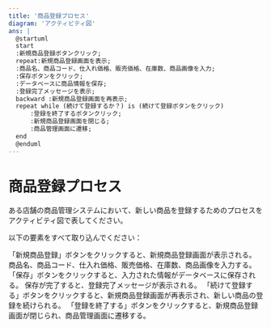 ```yaml
---
title: '商品登録プロセス'
diagram: 'アクティビティ図'
ans: |
  @startuml
  start
  :新規商品登録ボタンクリック;
  repeat:新規商品登録画面を表示;
  :商品名、商品コード、仕入れ価格、販売価格、在庫数、商品画像を入力;
  :保存ボタンをクリック;
  :データベースに商品情報を保存;
  :登録完了メッセージを表示;
  backward :新規商品登録画面を再表示;
  repeat while (続けて登録するか？) is (続けて登録ボタンをクリック)
      :登録を終了するボタンクリック;
      :新規商品登録画面を閉じる;
      :商品管理画面に遷移;
  end
  @enduml
---
```


# 商品登録プロセス

ある店舗の商品管理システムにおいて、新しい商品を登録するためのプロセスをアクティビティ図で表してください。

以下の要素をすべて取り込んでください：

「新規商品登録」ボタンをクリックすると、新規商品登録画面が表示される。
商品名、商品コード、仕入れ価格、販売価格、在庫数、商品画像を入力する。
「保存」ボタンをクリックすると、入力された情報がデータベースに保存される。
保存が完了すると、登録完了メッセージが表示される。
「続けて登録する」ボタンをクリックすると、新規商品登録画面が再表示され、新しい商品の登録を続けられる。
「登録を終了する」ボタンをクリックすると、新規商品登録画面が閉じられ、商品管理画面に遷移する。
